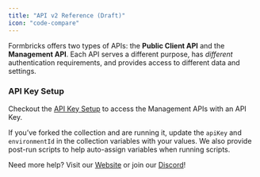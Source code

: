 ```yaml
---
title: "API v2 Reference (Draft)"
icon: "code-compare"
---
```


Formbricks offers two types of APIs: the **Public Client API** and the **Management API**. Each API serves a different purpose, has *different* authentication requirements, and provides access to different data and settings.

### API Key Setup

Checkout the [API Key Setup](/api-reference/rest-api) to access the Management APIs with an API Key.

If you’ve forked the collection and are running it, update the `apiKey` and `environmentId` in the collection variables with your values. We also provide post-run scripts to help auto-assign variables when running scripts.

Need more help? Visit our [Website](https://formbricks.com/) or join our [Discord](https://formbricks.com/discord)!
